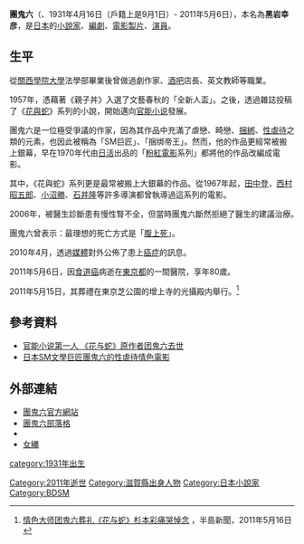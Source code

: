 {{Infobox writer
| name          = 黑岩幸彦
| image         = Oniroku Dan 20060630.jpg
| image_size    = 
| caption       = 
| pseudonym     = 團鬼六
| birth_name    = 
| birth_date    = {{birth_date|1931|9|1}}
| birth_place   = {{JPN}}[[滋賀縣|滋賀縣]][[彦根市|彦根市]]
| death_date    = {{death_date_and_age|2011|5|6|1931|9|1|mf=y}}
| death_place   = {{JPN}}[[東京都|東京都]][[文京區|文京區]]
| occupation    = [[小說家|小說家]]
| nationality   = {{JPN}}
| period        = 1961年 — 2010年
| genre         = [[官能小說|官能小說]]
| subject       = 
| movement      = 
| education     = [[關西學院大學|關西學院大學]]法學部
| notable_works = 《[[親子丼_(小説)|親子丼]]》（1957年）<br />《[[花與蛇|花與蛇]]》（1962年）<br/> 《黒薔薇夫人》（1973年）
| spouse        = 
| partner       = 
| children      = 
| relatives     = 
| influences    = 
| influenced    = 
| awards        = 
| signature     = 
| website       = 
}}
'''團鬼六'''（'''{{lang-ja|だん おにろく}}'''、1931年4月16日（戶籍上是9月1日）- 2011年5月6日），本名為'''黑岩幸彦'''，是[[日本|日本]]的[[小說家|小說家]]、[[編劇|編劇]]、[[電影製片|電影製片]]、[[演員|演員]]。

==生平==
從[[關西學院大學|關西學院大學]]法學部畢業後曾做過劇作家、[[酒吧|酒吧]]店長、英文教師等職業。

1957年，憑藉著《親子丼》入選了文藝春秋的「全新人盃」。之後，透過雜誌投稿了《[[花與蛇|花與蛇]]》系列的小說，開始邁向[[官能小说|官能小说]]發展。

團鬼六是一位極受爭議的作家，因為其作品中充滿了虐戀、畸戀、[[綁縛_(BDSM)|捆綁]]、[[性虐待|性虐待]]之類的元素，也因此被稱為「SM巨匠」、「捆绑帝王」。然而，他的作品更經常被搬上銀幕，早在1970年代由[[日活|日活]]出品的「[[粉紅電影|粉紅電影]]系列」都將他的作品改編成電影。

其中，《花與蛇》系列更是最常被搬上大銀幕的作品。從1967年起，[[田中登|田中登]]，[[西村昭五郎|西村昭五郎]]、[[小沼勝|小沼勝]]、[[石井隆|石井隆]]等許多導演都曾執導過這系列的電影。

2006年，被醫生診斷患有慢性腎不全，但當時團鬼六斷然拒絕了醫生的建議治療。　

團鬼六曾表示：最理想的死亡方式是「[[腹上死|腹上死]]」。

2010年4月，透過[[媒體|媒體]]對外公佈了患上[[癌症|癌症]]的訊息。 

2011年5月6日，因[[食道癌|食道癌]]病逝在[[東京都|東京都]]的一間醫院，享年80歲。

2011年5月15日，其葬禮在東京芝公園的增上寺的光攝殿内舉行。<ref>[http://news.bandao.cn/news_html/201105/20110516/news_20110516_1304806.shtml 情色大师团鬼六葬礼《花与蛇》杉本彩痛哭悼念] {{webarchive|url=https://web.archive.org/web/20131224165011/http://news.bandao.cn/news_html/201105/20110516/news_20110516_1304806.shtml |date=2013-12-24 }}，半島新聞，2011年5月16日</ref>

==參考資料==
{{Reflist}}
* [https://web.archive.org/web/20131224100806/http://ent.163.com/11/0507/14/73F5BJI8000300B1.html 官能小说第一人 《花与蛇》原作者团鬼六去世]
* [https://web.archive.org/web/20170305003425/http://ent.china.com/zh_cn/star/zhua/11055553/20101203/16276784.html 日本SM文學巨匠團鬼六的性虐待情色電影]


==外部連結==
* [http://oniroku.net/ 團鬼六官方網站] {{Wayback|url=http://oniroku.net/ |date=20201031232114 }}
* [http://oniroku-dan.cocolog-nifty.com/blog/ 團鬼六部落格] {{Wayback|url=http://oniroku-dan.cocolog-nifty.com/blog/ |date=20190702105233 }}
* {{twitter|Oniroku_Dan}}
* [http://seesaawiki.jp/onnanawa/ 女縄] {{Wayback|url=http://seesaawiki.jp/onnanawa/ |date=20140508030826 }}




{{Authority control}}
[[category:1931年出生|category:1931年出生]]
[[Category:2011年逝世|Category:2011年逝世]]
[[Category:滋賀縣出身人物|Category:滋賀縣出身人物]]
[[Category:日本小說家|Category:日本小說家]]
[[Category:BDSM|Category:BDSM]]